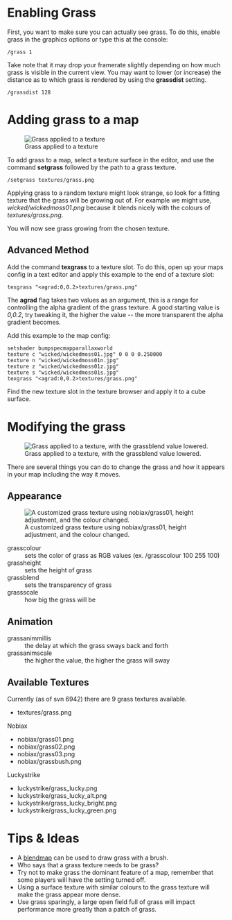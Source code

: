 = Enabling Grass =
First, you want to make sure you can actually see grass. To do this, enable grass in the graphics options or type this at the console:
 /grass 1

Take note that it may drop your framerate slightly depending on how much grass is visible in the current view. You may want to lower (or increase) the distance as to which grass is rendered by using the '''grassdist''' setting.

 /grassdist 128

= Adding grass to a map =
[[File:Grass-1.jpg|thumb|Grass applied to a texture]]

To add grass to a map, select a texture surface in the editor, and use the command '''setgrass''' followed by the path to a grass texture.

 /setgrass textures/grass.png

Applying grass to a random texture might look strange, so look for a fitting texture that the grass will be growing out of. For example we might use, ''wicked/wickedmoss01.png'' because it blends nicely with the colours of ''textures/grass.png''.

You will now see grass growing from the chosen texture.

== Advanced Method ==

Add the command '''texgrass''' to a texture slot. To do this, open up your maps config in a text editor and apply this example to the end of a texture slot:
 texgrass "<agrad:0,0.2>textures/grass.png" 

The <b>agrad</b> flag takes two values as an argument, this is a range for controlling the alpha gradient of the grass texture. A good starting value is ''0,0.2'', try tweaking it, the higher the value -- the more transparent the alpha gradient becomes.

Add this example to the map config:
 setshader bumpspecmapparallaxworld
 texture c "wicked/wickedmoss01.jpg" 0 0 0 0.250000
 texture n "wicked/wickedmoss01n.jpg"
 texture z "wicked/wickedmoss01z.jpg"
 texture s "wicked/wickedmoss01s.jpg"
 texgrass "<agrad:0,0.2>textures/grass.png"

Find the new texture slot in the texture browser and apply it to a cube surface.

= Modifying the grass =
[[File:Grass-2.jpg|thumb|Grass applied to a texture, with the grassblend value lowered.]]

There are several things you can do to change the grass and how it appears in your map including the way it moves.

== Appearance ==
[[File:Grass-3.jpg|thumb|A customized grass texture using nobiax/grass01, height adjustment, and the colour changed.]]

;grasscolour
:sets the color of grass as RGB values (ex. /grasscolour 100 255 100)
;grassheight
:sets the height of grass
;grassblend
:sets the transparency of grass
;grassscale
:how big the grass will be

== Animation ==

;grassanimmillis
:the delay at which the grass sways back and forth
;grassanimscale
:the higher the value, the higher the grass will sway

== Available Textures ==

Currently (as of svn 6942) there are 9 grass textures available. 

* textures/grass.png

Nobiax
* nobiax/grass01.png
* nobiax/grass02.png
* nobiax/grass03.png
* nobiax/grassbush.png

Luckystrike
* luckystrike/grass_lucky.png
* luckystrike/grass_lucky_alt.png
* luckystrike/grass_lucky_bright.png
* luckystrike/grass_lucky_green.png

= Tips & Ideas =

* A [[blendmap]] can be used to draw grass with a brush. 
* Who says that a grass texture needs to be grass?
* Try not to make grass the dominant feature of a map, remember that some players will have the setting turned off.
* Using a surface texture with similar colours to the grass texture will make the grass appear more dense.
* Use grass sparingly, a large open field full of grass will impact performance more greatly than a patch of grass.